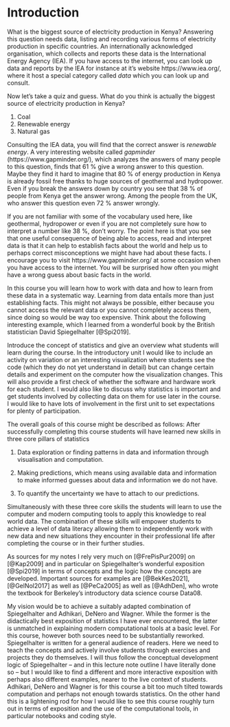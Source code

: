 # **Introduction**

What is the biggest source of electricity production in Kenya? Answering 
this question needs data, listing and recording various forms of 
electricity production in specific countries. An internationally 
acknowledged organisation, which collects and reports these data 
is the International Energy Agency (IEA). If you have access to the internet,
you can look up data and reports by the IEA for instance at it's website
https://www.iea.org/, where it host a special category called *data* which you 
can look up and consult. 

Now let's take a quiz and guess. What do you think is
actually the biggest source of electricity production in Kenya?

1. Coal
2. Renewable energy
3. Natural gas

Consulting the IEA data, you will find that the correct answer 
is *renewable energy*. A very interesting website 
called *gapminder* (https://www.gapminder.org/), which analyzes the answers of
many people to this question, finds that 61 % give a wrong answer to this
question. Maybe they find it hard to imagine that 80 % of energy production in 
Kenya is already fossil free thanks to huge 
sources of geothermal and hydropower. Even if you break the answers down by
country you see that 38 % of people from Kenya get the answer wrong. Among
the people from the UK, who answer this question even 72 % answer wrongly.

If you are not familiar with some of the vocabulary used here, like 
geothermal, hydropower or even if you are not completely sure how 
to interpret a number like 38 %, don't worry. The point here is 
that you see that one useful consequence of being able to access, read and 
interpret data is that it can help to establish facts about the world and
help us to perhaps correct misconceptions we might have had about these
facts. I encourage you to visit https://www.gapminder.org/ at some occasion 
when you have access to the internet. You will be surprised how often you
might have a wrong guess about basic facts in the world.

In this course you will learn how to work with data and how to learn from these
data in a systematic way. Learning from data entails more than just establishing
facts. This might not always be possible, either because you cannot access the
relevant data or you cannot completely access them, since doing so would be
way too expensive. Think about the following interesting 
example, which I learned from a wonderful book by the British 
statistician David Spiegelhalter [@Spi2019].




Introduce the concept of statistics and give an overview what students will learn during the course. In the introductory unit I would like to include an activity on variation or an interesting visualization where students see the code (which they do not yet understand in detail) but can change certain details and experiment on the computer how the visualization changes. This will also provide a first check of whether the software and hardware work for each student. I would also like to discuss why statistics is important and get students involved by collecting data on them for use later in the course. I would like to have lots of involvement in the first unit to set expectations for plenty of participation.

The overall goals of this course might be described as follows: After successfully completing this course students will have learned new skills in three core pillars of statistics

1.  Data exploration or finding patterns in data and information through visualisation and computation.

2.  Making predictions, which means using available data and information to make informed guesses about data and information we do not have.

3.  To quantify the uncertainty we have to attach to our predictions.

Simultaneously with these three core skills the students will learn to use the computer and modern computing tools to apply this knowledge to real world data. The combination of these skills will empower students to achieve a level of data literacy allowing them to independently work with new data and new situations they encounter in their professional life after completing the course or in their further studies.

As sources for my notes I rely very much on [@FrePisPur2009] on [@Kap2009] and in particular on Spiegelhalter's wonderful exposition [@Spi2019] in terms of concepts and the logic how the concepts are developed. Important sources for examples are \[@BekKes2021\], \[@GelNol2017\] as well as [@PeCa2005] as well as [@AdhDen], who wrote the textbook for Berkeley's introductory data science course Data08.

My vision would be to achieve a suitably adapted combination of Spiegelhalter and Adhikari, DeNero and Wagner. While the former is the didactically best exposition of statistics I have ever encountered, the latter is unmatched in explaining modern computational tools at a basic level. For this course, however both sources need to be substantially reworked. Spiegelhalter is written for a general audience of readers. Here we need to teach the concepts and actively involve students through exercises and projects they do themselves. I will thus follow the conceptual development logic of Spiegelhalter -- and in this lecture note outline I have literally done so -- but I would like to find a different and more interactive exposition with perhaps also different examples, nearer to the live context of students. Adhikari, DeNero and Wagner is for this course a bit too much tilted towards computation and perhaps not enough towards statistics. On the other hand this is a lightening rod for how I would like to see this course roughly turn out in terms of exposition and the use of the computational tools, in particular notebooks and coding style.
